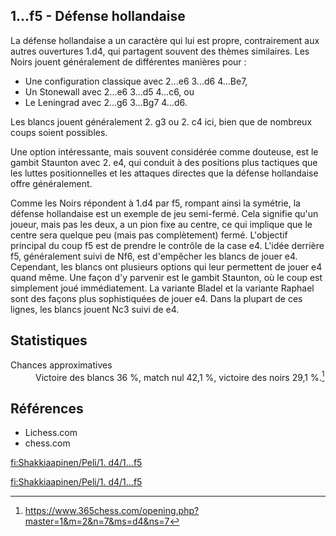 {{Diagramme d'échecs
| tleft
| '''Défense hollandaise''' — après 1. d4 f5
<!--
 8 -->|rd|nd|bd|qd|kd|bd|nd|rd<!--
 7 -->|pd|pd|pd|pd|pd|__|pd|pd<!--
 6 -->|__|__|__|__|__|__|__|__<!--
 5 -->|__|__|__|__|__|pd|__|__<!--
 4 -->|__|__|__|pl|__|__|__|__<!--
 3 -->|__|__|__|__|__|__|__|__<!--
 2 -->|pl|pl|pl|__|pl|pl|pl|pl<!--
 1 -->|rl|nl|bl|ql|kl|bl|nl|rl<!--
       a  b  c  d  e  f  g  h
-->| ouverture semi-fermée : une défense '''agressive'''
}}

== 1...f5 - Défense hollandaise ==

La défense hollandaise a un caractère qui lui est propre, contrairement aux autres ouvertures 1.d4, qui partagent souvent des thèmes similaires. Les Noirs jouent généralement de différentes manières pour : 

* Une configuration classique avec 2...e6 3...d6 4...Be7, 
* Un Stonewall avec 2...e6 3...d5 4...c6, ou 
* Le Leningrad avec 2...g6 3...Bg7 4...d6. 

Les blancs jouent généralement 2. g3 ou 2. c4 ici, bien que de nombreux coups soient possibles. 

Une option intéressante, mais souvent considérée comme douteuse, est le gambit Staunton avec 2. e4, qui conduit à des positions plus tactiques que les luttes positionnelles et les attaques directes que la défense hollandaise offre généralement.

Comme les Noirs répondent à 1.d4 par f5, rompant ainsi la symétrie, la défense hollandaise est un exemple de jeu semi-fermé. Cela signifie qu'un joueur, mais pas les deux, a un pion fixe au centre, ce qui implique que le centre sera quelque peu (mais pas complètement) fermé. L'objectif principal du coup f5 est de prendre le contrôle de la case e4. L'idée derrière f5, généralement suivi de Nf6, est d'empêcher les blancs de jouer e4. Cependant, les blancs ont plusieurs options qui leur permettent de jouer e4 quand même. Une façon d'y parvenir est le gambit Staunton, où le coup est simplement joué immédiatement. La variante Bladel et la variante Raphael sont des façons plus sophistiquées de jouer e4. Dans la plupart de ces lignes, les blancs jouent Nc3 suivi de e4.

== Statistiques ==

;Chances approximatives
: Victoire des blancs 36 %, match nul 42,1 %, victoire des noirs 29,1 %.<ref>https://www.365chess.com/opening.php?master=1&m=2&n=7&ms=d4&ns=7</ref>

== Références ==
* Lichess.com
* chess.com

[[fi:Shakkiaapinen/Peli/1. d4/1...f5]]

[[fi:Shakkiaapinen/Peli/1. d4/1...f5]]
